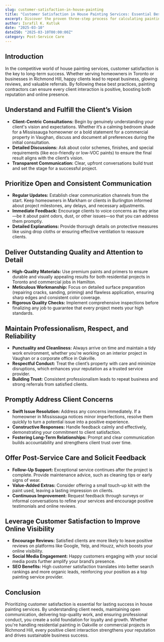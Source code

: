 ```yaml
---
slug: customer-satisfaction-in-house-painting
title: "Customer Satisfaction in House Painting Services: Essential Best Practices for Ensuring Happy Clients"
excerpt: Discover the proven three-step process for calculating painting estimates accurately to ensure profitability.
author: Israfil K. Kutluk
date: "2025-03-10"
dateISO: "2025-03-10T00:00:00Z"
category: Post-Service Care
---
```


## Introduction

In the competitive world of house painting services, customer satisfaction is the key to long-term success. Whether serving homeowners in Toronto or businesses in Richmond Hill, happy clients lead to repeat business, glowing reviews, and valuable referrals. By following these best practices, painting contractors can ensure every client interaction is positive, boosting both reputation and online presence.

## Understand and Fulfill the Client’s Vision

- **Client-Centric Consultations:** Begin by genuinely understanding your client's vision and expectations. Whether it’s a calming bedroom shade for a Mississauga homeowner or a bold statement for a commercial property in Vaughan, discuss and document all preferences during the initial consultation.
- **Detailed Discussions:** Ask about color schemes, finishes, and special requirements (like eco-friendly or low-VOC paints) to ensure the final result aligns with the client’s vision.
- **Transparent Communication:** Clear, upfront conversations build trust and set the stage for a successful project.

## Prioritize Open and Consistent Communication

- **Regular Updates:** Establish clear communication channels from the start. Keep homeowners in Markham or clients in Burlington informed about project milestones, any delays, and necessary adjustments.
- **Immediate Feedback:** Encourage clients to voice concerns as they arise—be it about paint odors, dust, or other issues—so that you can address them promptly.
- **Detailed Explanations:** Provide thorough details on protective measures like using drop cloths or ensuring effective ventilation to reassure clients.

## Deliver Outstanding Quality and Attention to Detail

- **High-Quality Materials:** Use premium paints and primers to ensure durable and visually appealing results for both residential projects in Toronto and commercial jobs in Hamilton.
- **Meticulous Workmanship:** Focus on detailed surface preparation (repairing cracks, sanding, priming) and flawless application, ensuring sharp edges and consistent color coverage.
- **Rigorous Quality Checks:** Implement comprehensive inspections before finalizing any job to guarantee that every project meets your high standards.

## Maintain Professionalism, Respect, and Reliability

- **Punctuality and Cleanliness:** Always arrive on time and maintain a tidy work environment, whether you're working on an interior project in Vaughan or a corporate office in Oakville.
- **Respectful Conduct:** Treat the client’s property with care and minimize disruptions, which enhances your reputation as a trusted service provider.
- **Building Trust:** Consistent professionalism leads to repeat business and strong referrals from satisfied clients.

## Promptly Address Client Concerns

- **Swift Issue Resolution:** Address any concerns immediately. If a homeowner in Mississauga notices minor imperfections, resolve them quickly to turn a potential issue into a positive experience.
- **Constructive Responses:** Handle feedback calmly and effectively, demonstrating your commitment to client satisfaction.
- **Fostering Long-Term Relationships:** Prompt and clear communication builds accountability and strengthens client trust over time.

## Offer Post-Service Care and Solicit Feedback

- **Follow-Up Support:** Exceptional service continues after the project is complete. Provide maintenance advice, such as cleaning tips or early signs of wear.
- **Value-Added Extras:** Consider offering a small touch-up kit with the paint used, leaving a lasting impression on clients.
- **Continuous Improvement:** Request feedback through surveys or informal conversations to refine your services and encourage positive testimonials and online reviews.

## Leverage Customer Satisfaction to Improve Online Visibility

- **Encourage Reviews:** Satisfied clients are more likely to leave positive reviews on platforms like Google, Yelp, and Houzz, which boosts your online visibility.
- **Social Media Engagement:** Happy customers engaging with your social media posts further amplify your brand’s presence.
- **SEO Benefits:** High customer satisfaction translates into better search rankings and more organic leads, reinforcing your position as a top painting service provider.

## Conclusion

Prioritizing customer satisfaction is essential for lasting success in house painting services. By understanding client needs, maintaining open communication, delivering top-quality work, and ensuring professional conduct, you create a solid foundation for loyalty and growth. Whether you're handling residential painting in Oakville or commercial projects in Richmond Hill, every positive client interaction strengthens your reputation and drives sustainable business success.
